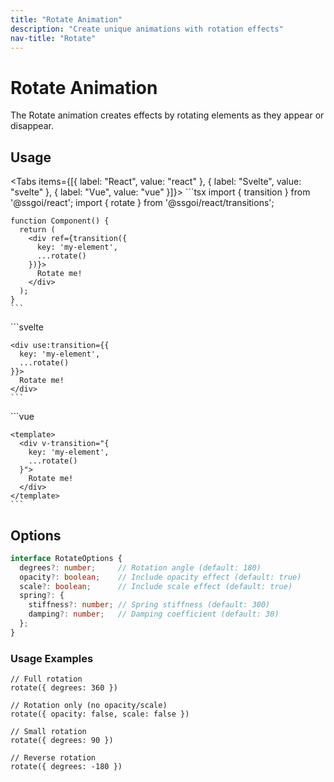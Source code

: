 ```yaml
---
title: "Rotate Animation"
description: "Create unique animations with rotation effects"
nav-title: "Rotate"
---
```


# Rotate Animation

The Rotate animation creates effects by rotating elements as they appear or disappear.

<TransitionDemo type="rotate" />

## Usage

<Tabs items={[{ label: "React", value: "react" }, { label: "Svelte", value: "svelte" }, { label: "Vue", value: "vue" }]}>
  <TabPanel value="react">
    ```tsx
    import { transition } from '@ssgoi/react';
    import { rotate } from '@ssgoi/react/transitions';

    function Component() {
      return (
        <div ref={transition({
          key: 'my-element',
          ...rotate()
        })}>
          Rotate me!
        </div>
      );
    }
    ```
  </TabPanel>
  <TabPanel value="svelte">
    ```svelte
    <script>
      import { transition } from '@ssgoi/svelte';
      import { rotate } from '@ssgoi/svelte/transitions';
    </script>

    <div use:transition={{
      key: 'my-element',
      ...rotate()
    }}>
      Rotate me!
    </div>
    ```
  </TabPanel>
  <TabPanel value="vue">
    ```vue
    <script setup>
    import { rotate } from '@ssgoi/vue/transitions';
    </script>

    <template>
      <div v-transition="{
        key: 'my-element',
        ...rotate()
      }">
        Rotate me!
      </div>
    </template>
    ```
  </TabPanel>
</Tabs>

## Options

```typescript
interface RotateOptions {
  degrees?: number;     // Rotation angle (default: 180)
  opacity?: boolean;    // Include opacity effect (default: true)
  scale?: boolean;      // Include scale effect (default: true)
  spring?: {
    stiffness?: number; // Spring stiffness (default: 300)
    damping?: number;   // Damping coefficient (default: 30)
  };
}
```

### Usage Examples

```tsx
// Full rotation
rotate({ degrees: 360 })

// Rotation only (no opacity/scale)
rotate({ opacity: false, scale: false })

// Small rotation
rotate({ degrees: 90 })

// Reverse rotation
rotate({ degrees: -180 })
```